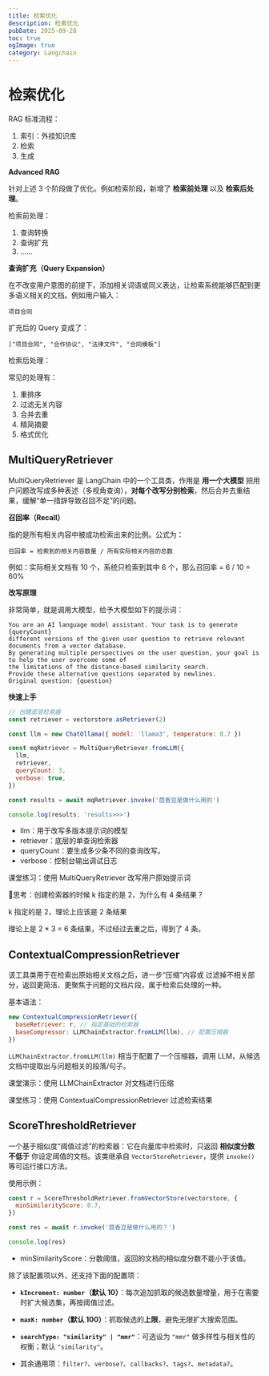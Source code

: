 ```yaml
---
title: 检索优化
description: 检索优化
pubDate: 2025-09-28
toc: true
ogImage: true
category: Langchain
---
```


# 检索优化

RAG 标准流程：

1. 索引：外挂知识库
2. 检索
3. 生成

**Advanced RAG**

针对上述 3 个阶段做了优化。例如检索阶段，新增了 **检索前处理** 以及 **检索后处理**。

检索前处理：

1. 查询转换
2. 查询扩充
3. ......

**查询扩充（Query Expansion）**

在不改变用户意图的前提下，添加相关词语或同义表达，让检索系统能够匹配到更多语义相关的文档。例如用户输入：

```
项目合同
```

扩充后的 Query 变成了：

```
["项目合同", "合作协议", "法律文件", "合同模板"]
```

检索后处理：

常见的处理有：

1. 重排序
2. 过滤无关内容
3. 合并去重
4. 精简摘要
5. 格式优化

## MultiQueryRetriever

MultiQueryRetriever 是 LangChain 中的一个工具类，作用是 **用一个大模型** 把用户问题改写成多种表述（多视角查询），**对每个改写分别检索**，然后合并去重结果，缓解“单一措辞导致召回不足”的问题。

**召回率（Recall）**

指的是所有相关内容中被成功检索出来的比例。公式为：

```
召回率 = 检索到的相关内容数量 / 所有实际相关内容的总数
```

例如：实际相关文档有 10 个，系统只检索到其中 6 个，那么召回率 = 6 / 10 = 60%

**改写原理**

非常简单，就是调用大模型，给予大模型如下的提示词：

```
You are an AI language model assistant. Your task is to generate {queryCount}
different versions of the given user question to retrieve relevant documents from a vector database.
By generating multiple perspectives on the user question, your goal is to help the user overcome some of
the limitations of the distance-based similarity search.
Provide these alternative questions separated by newlines.
Original question: {question}
```

**快速上手**

```js
// 创建底层检索器
const retriever = vectorstore.asRetriever(2)

const llm = new ChatOllama({ model: 'llama3', temperature: 0.7 })

const mqRetriever = MultiQueryRetriever.fromLLM({
  llm,
  retriever,
  queryCount: 3,
  verbose: true,
})

const results = await mqRetriever.invoke('茴香豆是做什么用的')

console.log(results, 'results>>>')
```

- llm：用于改写多版本提示词的模型
- retriever：底层的单查询检索器
- queryCount：要生成多少条不同的查询改写。
- verbose：控制台输出调试日志

课堂练习：使用 MultiQueryRetriever 改写用户原始提示词

🤔思考：创建检索器的时候 k 指定的是 2，为什么有 4 条结果？

k 指定的是 2，理论上应该是 2 条结果

理论上是 2 \* 3 = 6 条结果，不过经过去重之后，得到了 4 条。

## ContextualCompressionRetriever

该工具类用于在检索出原始相关文档之后，进一步“压缩”内容或 过滤掉不相关部分，返回更简洁、更聚焦于问题的文档片段，属于检索后处理的一种。

基本语法：

```js
new ContextualCompressionRetriever({
  baseRetriever: r, // 指定基础的检索器
  baseCompressor: LLMChainExtractor.fromLLM(llm), // 配置压缩器
})
```

`LLMChainExtractor.fromLLM(llm)` 相当于配置了一个压缩器，调用 LLM，从候选文档中提取出与问题相关的段落/句子。

课堂演示：使用 LLMChainExtractor 对文档进行压缩

课堂练习：使用 ContextualCompressionRetriever 过滤检索结果

## ScoreThresholdRetriever

一个基于相似度“阈值过滤”的检索器：它在向量库中检索时，只返回 **相似度分数不低于** 你设定阈值的文档。该类继承自 `VectorStoreRetriever`，提供 `invoke()` 等可运行接口方法。

使用示例：

```js
const r = ScoreThresholdRetriever.fromVectorStore(vectorstore, {
  minSimilarityScore: 0.7,
})

const res = await r.invoke('茴香豆是做什么用的？')

console.log(res)
```

- minSimilarityScore：分数阈值，返回的文档的相似度分数不能小于该值。

除了该配置项以外，还支持下面的配置项：

- **`kIncrement: number`（默认 10）**：每次追加抓取的候选数量增量，用于在需要时扩大候选集，再按阈值过滤。
- **`maxK: number`（默认 100）**：抓取候选的**上限**，避免无限扩大搜索范围。
- **`searchType: "similarity" | "mmr"`**：可选设为 `"mmr"` 做多样性与相关性的权衡；默认 `"similarity"`。

- 其余通用项：`filter?`、`verbose?`、`callbacks?`、`tags?`、`metadata?`。
